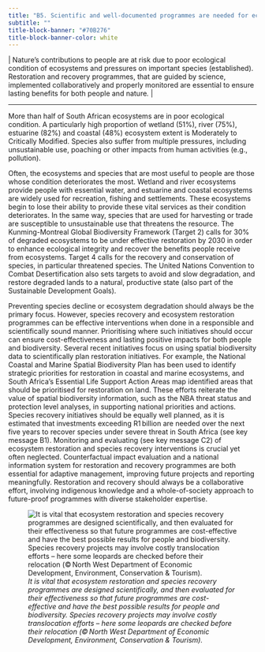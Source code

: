 ```yaml
---
title: "B5. Scientific and well-documented programmes are needed for ecosystem restoration and species recovery"
subtitle: ""
title-block-banner: "#70B276"
title-block-banner-color: white
---
```


\| Nature’s contributions to people are at risk due to poor ecological condition of ecosystems and pressures on important species (established). Restoration and recovery programmes, that are guided by science, implemented collaboratively and properly monitored are essential to ensure lasting benefits for both people and nature*.* \| 

------------------------------------------------------------------------

More than half of South African ecosystems are in poor ecological condition. A particularly high proportion of wetland (51%), river (75%), estuarine (82%) and coastal (48%) ecosystem extent is Moderately to Critically Modified. Species also suffer from multiple pressures, including unsustainable use, poaching or other impacts from human activities (e.g., pollution).

Often, the ecosystems and species that are most useful to people are those whose condition deteriorates the most. Wetland and river ecosystems provide people with essential water, and estuarine and coastal ecosystems are widely used for recreation, fishing and settlements. These ecosystems begin to lose their ability to provide these vital services as their condition deteriorates. In the same way, species that are used for harvesting or trade are susceptible to unsustainable use that threatens the resource. The Kunming-Montreal Global Biodiversity Framework (Target 2) calls for 30% of degraded ecosystems to be under effective restoration by 2030 in order to enhance ecological integrity and recover the benefits people receive from ecosystems. Target 4 calls for the recovery and conservation of species, in particular threatened species. The United Nations Convention to Combat Desertification also sets targets to avoid and slow degradation, and restore degraded lands to a natural, productive state (also part of the Sustainable Development Goals).  

Preventing species decline or ecosystem degradation should always be the primary focus. However, species recovery and ecosystem restoration programmes can be effective interventions when done in a responsible and scientifically sound manner. Prioritising where such initiatives should occur can ensure cost-effectiveness and lasting positive impacts for both people and biodiversity. Several recent initiatives focus on using spatial biodiversity data to scientifically plan restoration initiatives. For example, the National Coastal and Marine Spatial Biodiversity Plan has been used to identify strategic priorities for restoration in coastal and marine ecosystems, and South Africa’s Essential Life Support Action Areas map identified areas that should be prioritised for restoration on land. These efforts reiterate the value of spatial biodiversity information, such as the NBA threat status and protection level analyses, in supporting national priorities and actions. Species recovery initiatives should be equally well planned, as it is estimated that investments exceeding R1 billion are needed over the next five years to recover species under severe threat in South Africa (see key message B1). Monitoring and evaluating (see key message C2) of ecosystem restoration and species recovery interventions is crucial yet often neglected. Counterfactual impact evaluation and a national information system for restoration and recovery programmes are both essential for adaptive management, improving future projects and reporting meaningfully. Restoration and recovery should always be a collaborative effort, involving indigenous knowledge and a whole-of-society approach to future-proof programmes with diverse stakeholder expertise. 

![*It is vital that ecosystem restoration and species recovery programmes are designed scientifically, and then evaluated for their effectiveness so that future programmes are cost-effective and have the best possible results for people and biodiversity. Species recovery projects may involve costly translocation efforts – here some leopards are checked before their relocation (© North West Department of Economic Development, Environment, Conservation & Tourism).*](imgs/31b.%20Pg35_KMB5_18_NW_(c)DEDECT_Immobilised%20leopards%20examined%20before%20relocated.png)
